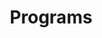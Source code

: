 ---
title: Programs
description: What an openlane program is and how to use it
sidebar_position: 1
---
